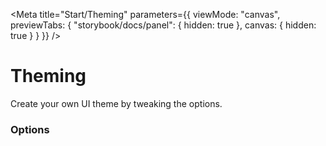 
<Meta
    title="Start/Theming"
    parameters={{
        viewMode: "canvas",
        previewTabs: { "storybook/docs/panel": { hidden: true }, canvas: { hidden: true } }
    }}
/>

# Theming

Create your own UI theme by tweaking the options.

### Options

<Canvas>
    <Story name="options">
        <Theming />
    </Story>
</Canvas>
